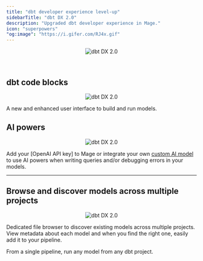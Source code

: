 ```yaml
---
title: "dbt developer experience level-up"
sidebarTitle: "dbt DX 2.0"
description: "Upgraded dbt developer experience in Mage."
icon: "superpowers"
"og:image": "https://i.gifer.com/RJ4x.gif"
---
```


<Frame>
    <p align="center">
    <img
        alt="dbt DX 2.0"
        src="https://i.gifer.com/RJ4x.gif"
    />
    </p>
</Frame>

<br />

## dbt code blocks

<Frame>
    <p align="center">
    <img
        alt="dbt DX 2.0"
        src="https://i.gifer.com/RJ4x.gif"
    />
    </p>
</Frame>

A new and enhanced user interface to build and run models.


## AI powers

<Frame>
    <p align="center">
    <img
        alt="dbt DX 2.0"
        src="https://i.gifer.com/RJ4x.gif"
    />
    </p>
</Frame>

Add your [OpenAI API key] to Mage or integrate your own [custom AI model](/guides/ai/ai-client)
to use AI powers when writing queries and/or debugging errors in your models.

---

## Browse and discover models across multiple projects

<Frame>
    <p align="center">
    <img
        alt="dbt DX 2.0"
        src="https://github.com/mage-ai/assets/blob/main/dbt/dbt-dx-2.gif?raw=true"
    />
    </p>
</Frame>

Dedicated file browser to discover existing models across multiple projects. 
View metadata about each model and when you find the right one, easily add it to your pipeline.

From a single pipeline, run any model from any dbt project.

